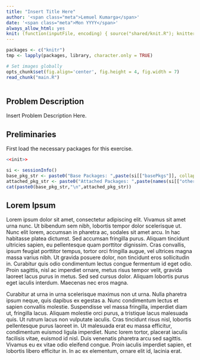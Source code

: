 ```yaml
---
title: "Insert Title Here"
author: '<span class="meta">Lemuel Kumarga</span>'
date: '<span class="meta">Mon YYYY</span>'
always_allow_html: yes
knit: (function(inputFile, encoding) { source("shared/knit.R"); knitter(inputFile, encoding, prepend_mds=c("shared/md/website.md","shared/md/requirements.md","shared/md/creating.md","shared/md/cloning.md")) })
---
```


```r
packages <- c("knitr")
tmp <- lapply(packages, library, character.only = TRUE)

# Set images globally
opts_chunk$set(fig.align='center', fig.height = 4, fig.width = 7)
read_chunk("main.R")
  
```

## Problem Description

Insert Problem Description Here.

## Preliminaries

First load the necessary packages for this exercise.
```r
<<init>>

si <- sessionInfo()
base_pkg_str <- paste0("Base Packages: ",paste(si[["basePkgs"]], collapse=", "))
attached_pkg_str <- paste0("Attached Packages: ",paste(names(si[["otherPkgs"]]), collapse=", "))
cat(paste0(base_pkg_str,"\n",attached_pkg_str))
```

## Lorem Ipsum

<a data-toggle="popover" title="Lorem Ipsum" data-content="Lorem Ipsum is simply dummy text of the printing and typesetting industry. Data obtained from https://www.lipsum.com/.">Lorem ipsum</a> dolor sit amet, consectetur adipiscing elit. Vivamus sit amet urna nunc. Ut bibendum sem nibh, lobortis tempor dolor scelerisque ut. Nunc elit lorem, accumsan in pharetra ac, sodales sit amet arcu. In hac habitasse platea dictumst. Sed accumsan fringilla purus. Aliquam tincidunt ultricies sapien, eu pellentesque quam porttitor dignissim. Cras convallis, ipsum feugiat porttitor tempus, tortor orci fringilla augue, vel ultrices magna massa varius nibh. Ut gravida posuere dolor, non tincidunt eros sollicitudin in. Curabitur quis odio condimentum lectus congue fermentum id eget odio. Proin sagittis, nisl ac imperdiet ornare, metus risus tempor velit, gravida laoreet lacus purus in metus. Sed sed cursus dolor. Aliquam lobortis purus eget iaculis interdum. Maecenas nec eros magna.

Curabitur at urna in urna scelerisque maximus non ut urna. Nulla pharetra ipsum neque, quis dapibus ex egestas a. Nunc condimentum lectus et sapien convallis molestie. Suspendisse vel massa fringilla, imperdiet diam ut, fringilla lacus. Aliquam molestie orci purus, a tristique lacus malesuada quis. Ut rutrum lacus non vulputate iaculis. Cras tincidunt risus nisl, lobortis pellentesque purus laoreet in. Ut malesuada erat eu massa efficitur, condimentum euismod ligula imperdiet. Nunc lorem tortor, placerat iaculis facilisis vitae, euismod id nisl. Duis venenatis pharetra arcu sed sagittis. Vivamus eu ex vitae odio eleifend congue. Proin iaculis imperdiet sapien, et lobortis libero efficitur in. In ac ex elementum, ornare elit id, lacinia erat.
